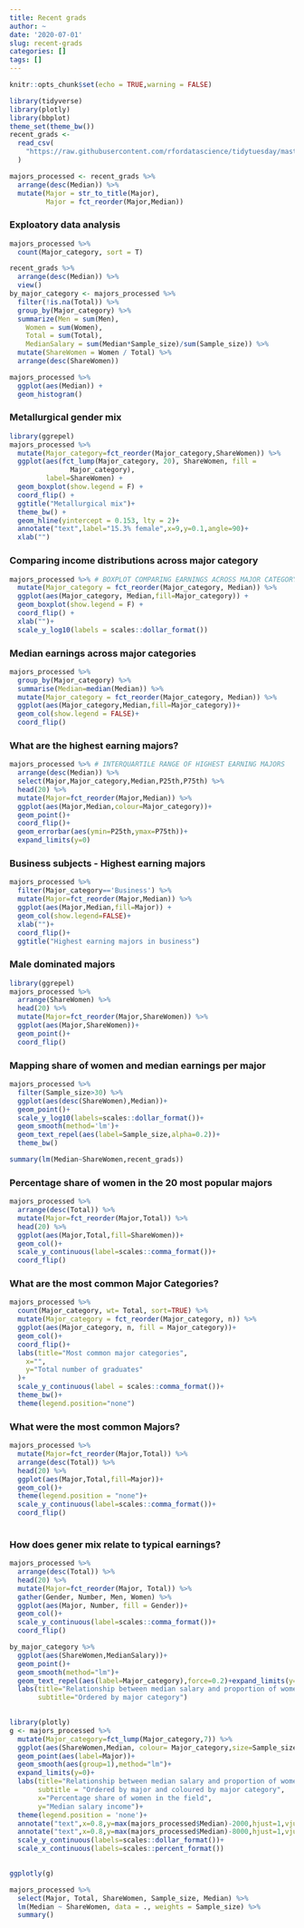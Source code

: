 ```yaml
---
title: Recent grads
author: ~
date: '2020-07-01'
slug: recent-grads
categories: []
tags: []
---
```



```r
knitr::opts_chunk$set(echo = TRUE,warning = FALSE)
```

```r
library(tidyverse)
library(plotly)
library(bbplot)
theme_set(theme_bw())
recent_grads <-
  read_csv(
    "https://raw.githubusercontent.com/rfordatascience/tidytuesday/master/data/2018/2018-10-16/recent-grads.csv"
  )

majors_processed <- recent_grads %>% 
  arrange(desc(Median)) %>% 
  mutate(Major = str_to_title(Major),
         Major = fct_reorder(Major,Median))
```
### Exploatory data analysis
```r
majors_processed %>%
  count(Major_category, sort = T)
```



```r
recent_grads %>% 
  arrange(desc(Median)) %>% 
  view()
by_major_category <- majors_processed %>% 
  filter(!is.na(Total)) %>% 
  group_by(Major_category) %>% 
  summarize(Men = sum(Men),
    Women = sum(Women),
    Total = sum(Total),
    MedianSalary = sum(Median*Sample_size)/sum(Sample_size)) %>% 
  mutate(ShareWomen = Women / Total) %>% 
  arrange(desc(ShareWomen))
```

```r
majors_processed %>%
  ggplot(aes(Median)) +
  geom_histogram()
```

### Metallurgical gender mix

```r
library(ggrepel)
majors_processed %>%
  mutate(Major_category=fct_reorder(Major_category,ShareWomen)) %>% 
  ggplot(aes(fct_lump(Major_category, 20), ShareWomen, fill =
               Major_category),
         label=ShareWomen) +
  geom_boxplot(show.legend = F) +
  coord_flip() +
  ggtitle("Metallurgical mix")+
  theme_bw() +
  geom_hline(yintercept = 0.153, lty = 2)+
  annotate("text",label="15.3% female",x=9,y=0.1,angle=90)+
  xlab("")
```


### Comparing income distributions across major category

```r
majors_processed %>% # BOXPLOT COMPARING EARNINGS ACROSS MAJOR CATEGORY
  mutate(Major_category = fct_reorder(Major_category, Median)) %>%
  ggplot(aes(Major_category, Median,fill=Major_category)) +
  geom_boxplot(show.legend = F) +
  coord_flip() +
  xlab("")+
  scale_y_log10(labels = scales::dollar_format())
```


### Median earnings across major categories

```r
majors_processed %>% 
  group_by(Major_category) %>% 
  summarise(Median=median(Median)) %>% 
  mutate(Major_category = fct_reorder(Major_category, Median)) %>%
  ggplot(aes(Major_category,Median,fill=Major_category))+
  geom_col(show.legend = FALSE)+
  coord_flip()
```

### What are the highest earning majors?

```r
majors_processed %>% # INTERQUARTILE RANGE OF HIGHEST EARNING MAJORS
  arrange(desc(Median)) %>% 
  select(Major,Major_category,Median,P25th,P75th) %>% 
  head(20) %>% 
  mutate(Major=fct_reorder(Major,Median)) %>% 
  ggplot(aes(Major,Median,colour=Major_category))+
  geom_point()+
  coord_flip()+
  geom_errorbar(aes(ymin=P25th,ymax=P75th))+
  expand_limits(y=0)
```



### Business subjects - Highest earning majors
```r
majors_processed %>% 
  filter(Major_category=='Business') %>% 
  mutate(Major=fct_reorder(Major,Median)) %>% 
  ggplot(aes(Major,Median,fill=Major)) +
  geom_col(show.legend=FALSE)+
  xlab("")+
  coord_flip()+
  ggtitle("Highest earning majors in business")
```


### Male dominated majors

```r

library(ggrepel)
majors_processed %>% 
  arrange(ShareWomen) %>% 
  head(20) %>% 
  mutate(Major=fct_reorder(Major,ShareWomen)) %>% 
  ggplot(aes(Major,ShareWomen))+
  geom_point()+
  coord_flip()
```

### Mapping share of women and median earnings per major

```r
majors_processed %>% 
  filter(Sample_size>30) %>% 
  ggplot(aes(desc(ShareWomen),Median))+
  geom_point()+
  scale_y_log10(labels=scales::dollar_format())+
  geom_smooth(method='lm')+
  geom_text_repel(aes(label=Sample_size,alpha=0.2))+
  theme_bw()

summary(lm(Median~ShareWomen,recent_grads))

```

### Percentage share of women in the 20 most popular majors

```r
majors_processed %>% 
  arrange(desc(Total)) %>% 
  mutate(Major=fct_reorder(Major,Total)) %>% 
  head(20) %>% 
  ggplot(aes(Major,Total,fill=ShareWomen))+
  geom_col()+
  scale_y_continuous(label=scales::comma_format())+
  coord_flip() 
```

### What are the most common Major Categories?

```r
majors_processed %>% 
  count(Major_category, wt= Total, sort=TRUE) %>% 
  mutate(Major_category = fct_reorder(Major_category, n)) %>% 
  ggplot(aes(Major_category, n, fill = Major_category))+
  geom_col()+
  coord_flip()+
  labs(title="Most common major categories",
    x="",
    y="Total number of graduates"
  )+
  scale_y_continuous(label = scales::comma_format())+
  theme_bw()+
  theme(legend.position="none")
```


### What were the most common Majors?

```r
majors_processed %>% 
  mutate(Major=fct_reorder(Major,Total)) %>% 
  arrange(desc(Total)) %>% 
  head(20) %>% 
  ggplot(aes(Major,Total,fill=Major))+
  geom_col()+
  theme(legend.position = "none")+
  scale_y_continuous(label=scales::comma_format())+
  coord_flip()
  
```

### How does gener mix relate to typical earnings?

```r
majors_processed %>% 
  arrange(desc(Total)) %>% 
  head(20) %>% 
  mutate(Major=fct_reorder(Major, Total)) %>% 
  gather(Gender, Number, Men, Women) %>% 
  ggplot(aes(Major, Number, fill = Gender))+
  geom_col()+
  scale_y_continuous(label=scales::comma_format())+
  coord_flip()
```



```r

by_major_category %>% 
  ggplot(aes(ShareWomen,MedianSalary))+
  geom_point()+
  geom_smooth(method="lm")+
  geom_text_repel(aes(label=Major_category),force=0.2)+expand_limits(y=0)+
  labs(title="Relationship between median salary and proportion of women",
       subtitle="Ordered by major category")
  
```
```r
library(plotly)
g <- majors_processed %>% 
  mutate(Major_category=fct_lump(Major_category,7)) %>% 
  ggplot(aes(ShareWomen,Median, colour= Major_category,size=Sample_size))+
  geom_point(aes(label=Major))+
  geom_smooth(aes(group=1),method="lm")+
  expand_limits(y=0)+
  labs(title="Relationship between median salary and proportion of women",
       subtitle = "Ordered by major and coloured by major category",
       x="Percentage share of women in the field",
       y="Median salary income")+
  theme(legend.position = 'none')+
  annotate("text",x=0.8,y=max(majors_processed$Median)-2000,hjust=1,vjust=1,label="Size refers to sample size")+
  annotate("text",x=0.8,y=max(majors_processed$Median)-8000,hjust=1,vjust=1,label="Colour refers to major category")+
  scale_y_continuous(labels=scales::dollar_format())+
  scale_x_continuous(labels=scales::percent_format())

   
ggplotly(g)
```
 
```r
majors_processed %>% 
  select(Major, Total, ShareWomen, Sample_size, Median) %>% 
  lm(Median ~ ShareWomen, data = ., weights = Sample_size) %>% 
  summary()
```